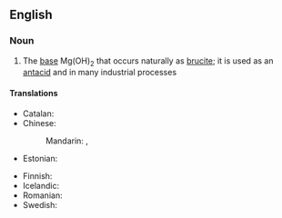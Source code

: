 ==English==
{{wikipedia}}

===Noun===
{{en-noun|-}}

# {{lb|en|inorganic compound}} The [[base]] Mg(OH)<sub>2</sub> that occurs naturally as [[brucite]]; it is used as an [[antacid]] and in many industrial processes

====Translations====
{{trans-top|Mg(OH)<sub>2</sub>}}
* Catalan: {{t|ca|hidròxid de magnesi|m}}
* Chinese:
*: Mandarin: {{t|cmn|氫氧化鎂|sc=Hani}}, {{t|cmn|氢氧化镁|tr=qīngyǎnghuàměi|sc=Hani}}
* Estonian: {{t|et|magneesiumhüdroksiid}}
{{trans-mid}}
* Finnish: {{t|fi|magnesiumhydroksidi}}
* Icelandic: {{t|is|magnesíumhýdroxíð|n}}
* Romanian: {{t|ro|hidroxid de magneziu|m}}
* Swedish: {{t+|sv|magnesiumhydroxid|c}}
{{trans-bottom}}